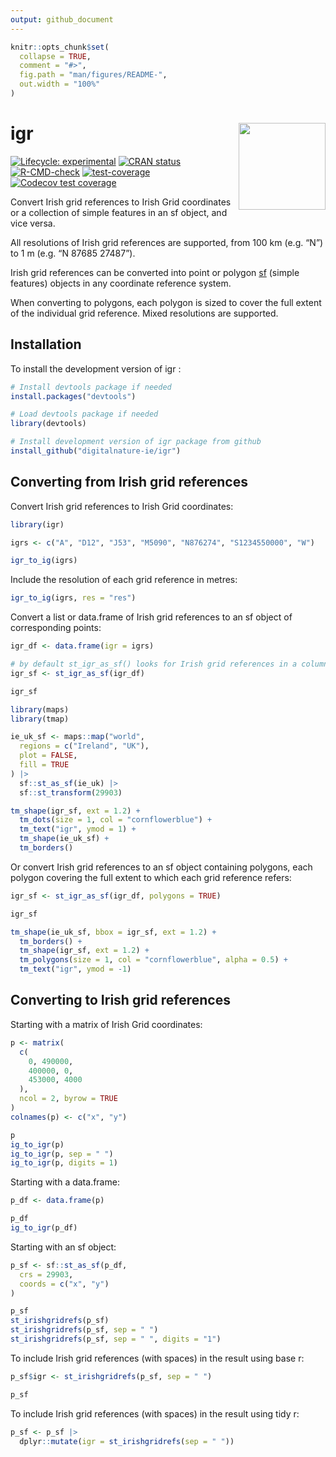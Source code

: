 ```yaml
---
output: github_document
---
```


<!-- README.md is generated from README.Rmd. Please edit that file -->

```r
knitr::opts_chunk$set(
  collapse = TRUE,
  comment = "#>",
  fig.path = "man/figures/README-",
  out.width = "100%"
)
```

# igr <img src="man/figures/logo.png" align="right" height="139" alt="" />

<!-- badges: start -->
[![Lifecycle: experimental](https://img.shields.io/badge/lifecycle-experimental-orange.svg)](https://lifecycle.r-lib.org/articles/stages.html#experimental)
[![CRAN status](https://www.r-pkg.org/badges/version/igr)](https://CRAN.R-project.org/package=igr)
[![R-CMD-check](https://github.com/digitalnature-ie/igr/actions/workflows/R-CMD-check.yaml/badge.svg)](https://github.com/digitalnature-ie/igr/actions/workflows/R-CMD-check.yaml)
[![test-coverage](https://github.com/digitalnature-ie/igr/actions/workflows/test-coverage.yaml/badge.svg)](https://github.com/digitalnature-ie/igr/actions/workflows/test-coverage.yaml)
[![Codecov test coverage](https://codecov.io/gh/digitalnature-ie/igr/branch/main/graph/badge.svg)](https://app.codecov.io/gh/digitalnature-ie/igr?branch=main)
<!-- badges: end -->

Convert Irish grid references to Irish Grid coordinates or a collection of simple features in an sf object, and vice versa.

All resolutions of Irish grid references are supported, from 100 km (e.g. "N") to 1 m (e.g. "N 87685 27487"). 

Irish grid references can be converted into point or polygon [sf](https://r-spatial.github.io/sf/) (simple features) objects in any coordinate reference system.

When converting to polygons, each polygon is sized to cover the full extent of the individual grid reference. Mixed resolutions are supported.

<!-- The Irish Grid is a metre-based coordinate reference system covering the island of Ireland. It is referred to as TM75 / Irish Grid and has been assigned EPSG code 29903. Irish Grid coordinates are a pair of numbers of the form x (easting), and y (northing). The resolution of the Irish Grid is 1 m. -->

<!-- The Irish Grid has been divided into 100 km squares. There are 25 squares. Each has been assigned a letter from A to Z, with the letter I skipped. -->

<!-- Irish grid references use the relevant letter followed by a pair of numbers to refer to a location. Valid grid references include N86, N8762, N876274, N87682748, and N8768527487. These represent squares of side 10 km, 1 km, 100 m, 10 m and 1 m respectively, all within the 100 km square N. -->


## Installation

To install the development version of igr :

``` r
# Install devtools package if needed
install.packages("devtools")

# Load devtools package if needed
library(devtools)     

# Install development version of igr package from github
install_github("digitalnature-ie/igr")

```

## Converting from Irish grid references

Convert Irish grid references to Irish Grid coordinates:

```r
library(igr)

igrs <- c("A", "D12", "J53", "M5090", "N876274", "S1234550000", "W")

igr_to_ig(igrs)
```

Include the resolution of each grid reference in metres:

```r
igr_to_ig(igrs, res = "res")
```

Convert a list or data.frame of Irish grid references to an sf object of corresponding points:

```r
igr_df <- data.frame(igr = igrs)

# by default st_igr_as_sf() looks for Irish grid references in a column named "igr"
igr_sf <- st_igr_as_sf(igr_df)

igr_sf
```

```r
library(maps)
library(tmap)

ie_uk_sf <- maps::map("world",
  regions = c("Ireland", "UK"),
  plot = FALSE,
  fill = TRUE
) |>
  sf::st_as_sf(ie_uk) |>
  sf::st_transform(29903)

tm_shape(igr_sf, ext = 1.2) +
  tm_dots(size = 1, col = "cornflowerblue") +
  tm_text("igr", ymod = 1) +
  tm_shape(ie_uk_sf) +
  tm_borders()
```

Or convert Irish grid references to an sf object containing polygons, each polygon covering the full extent to which each grid reference refers:

```r
igr_sf <- st_igr_as_sf(igr_df, polygons = TRUE)

igr_sf
```

```r
tm_shape(ie_uk_sf, bbox = igr_sf, ext = 1.2) +
  tm_borders() +
  tm_shape(igr_sf, ext = 1.2) +
  tm_polygons(size = 1, col = "cornflowerblue", alpha = 0.5) +
  tm_text("igr", ymod = -1)
```

## Converting to Irish grid references

Starting with a matrix of Irish Grid coordinates:

```r
p <- matrix(
  c(
    0, 490000,
    400000, 0,
    453000, 4000
  ),
  ncol = 2, byrow = TRUE
)
colnames(p) <- c("x", "y")

p
ig_to_igr(p)
ig_to_igr(p, sep = " ")
ig_to_igr(p, digits = 1)
```
Starting with a data.frame:

```r
p_df <- data.frame(p)

p_df
ig_to_igr(p_df)
```

Starting with an sf object:

```r
p_sf <- sf::st_as_sf(p_df,
  crs = 29903,
  coords = c("x", "y")
)

p_sf
st_irishgridrefs(p_sf)
st_irishgridrefs(p_sf, sep = " ")
st_irishgridrefs(p_sf, sep = " ", digits = "1")
```

To include Irish grid references (with spaces) in the result using base r:

```r
p_sf$igr <- st_irishgridrefs(p_sf, sep = " ")

p_sf
```

To include Irish grid references (with spaces) in the result using tidy r:

```r
p_sf <- p_sf |>
  dplyr::mutate(igr = st_irishgridrefs(sep = " "))
```
